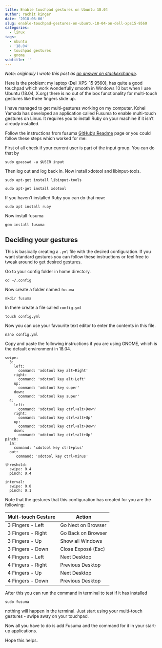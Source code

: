 ```yaml
---
title: Enable touchpad gestures on Ubuntu 18.04
author: rachit kinger
date: '2018-06-06'
slug: enable-touchpad-gestures-on-ubuntu-18-04-on-dell-xps15-9560
categories:
  - linux
tags:
  - ubuntu
  - '18.04'
  - touchpad gestures
  - gnome
subtitle: ''
---
```

_Note: originally I wrote this post as [an answer on stackexchange](https://askubuntu.com/a/1044184/783538)._  


Here is the problem: my laptop (Dell XPS-15 9560), has quite a good touchpad which work wonderfully smooth in Windows 10 but when I use Ubuntu (18.04, X.org) there is no out of the box functionality for multi-touch gestures like three fingers slide up.  

I have managed to get multi-gestures working on my computer. Kohei Yamada has developed an application called Fusuma to enable multi-touch gestures on Linux. It requires you to install Ruby on your machine if it isn't already installed. 

Follow the instructions from  fusuma [GitHub's Readme](https://github.com/iberianpig/fusuma/blob/master/README.md) page or you could follow these steps which worked for me:  

First of all check if your current user is part of the input group. You can do that by  

    sudo gpasswd -a $USER input  

Then log out and log back in. Now install xdotool and libinput-tools.  
    
    sudo apt-get install libinput-tools  

    sudo apt-get install xdotool  

If you haven't installed Ruby you can do that now:  

    sudo apt install ruby  

Now install fusuma  

    gem install fusuma  

## Deciding your gestures  

This is basically creating a `.yml` file with the desired configuration. If you want standard gestures you can follow these instructions or feel free to tweak around to get desired gestures.   

Go to your config folder in home directory.  

    cd ~/.config    

Now create a folder named `fusuma`  

    mkdir fusuma  

In there create a file called `config.yml`  

    touch config.yml   

Now you can use your favourite text editor to enter the contents in this file.   

    nano config.yml   

Copy and paste the following instructions if you are using GNOME, which is the default environment in 18.04.   

    swipe:
      3: 
        left: 
          command: 'xdotool key alt+Right'
        right: 
          command: 'xdotool key alt+Left'
        up: 
          command: 'xdotool key super'
        down: 
          command: 'xdotool key super'
      4:
        left: 
          command: 'xdotool key ctrl+alt+Down'
        right: 
          command: 'xdotool key ctrl+alt+Up'
        up: 
          command: 'xdotool key ctrl+alt+Down'
        down: 
          command: 'xdotool key ctrl+alt+Up'
    pinch:
      in:
        command: 'xdotool key ctrl+plus'
      out:
         command: 'xdotool key ctrl+minus'
    
    threshold:
      swipe: 0.4
      pinch: 0.4
    
    interval:
      swipe: 0.8
      pinch: 0.1


Note that the gestures that this configuration has created for you are the following:  

Mult-touch Gesture | Action |  
-------------------|--------|  
3 Fingers - Left | Go Next on Browser |  
3 Fingers - Right | 	Go Back on Browser |  
3 Fingers - Up	| Show all Windows|   
3 Fingers - Down | 	Close Exposé (Esc) |  
4 Fingers - Left | 	Next Desktop |  
4 Fingers - Right | 	Previous Desktop|   
4 Fingers - Up	 | Next Desktop|   
4 Fingers - Down	| Previous Desktop|  

After this you can run the command in terminal to test if it has installed  

    sudo fusuma  

nothing will happen in the terminal. Just start using your multi-touch gestures - swipe away on your touchpad.  

Now all you have to do is add Fusuma and the command for it in your start-up applications.  

Hope this helps.  
